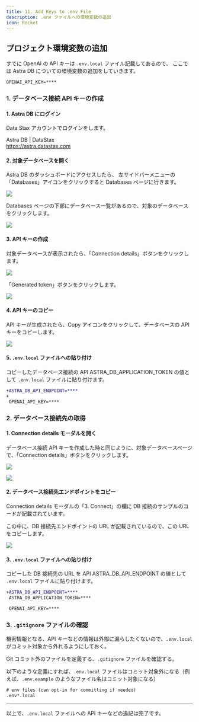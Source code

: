 ```yaml
---
title: 11. Add Keys to .env File
description: .env ファイルへの環境変数の追加
icon: Rocket
---
```


## プロジェクト環境変数の追加

すでに OpenAI の API キーは `.env.local` ファイル記載してあるので、
ここでは Astra DB についての環境変数の追加をしていきます。

```txt title="現状の.env.local ファイル"
OPENAI_API_KEY=****
```

### 1. データベース接続 API キーの作成


<Steps>
<Step>

#### 1. Astra DB にログイン

Data Stax アカウントでログインをします。

Astra DB | DataStax<br />
https://astra.datastax.com

</Step>

<Step>

#### 2. 対象データベースを開く

Astra DB のダッシュボードにアクセスしたら、
左サイドバーメニューの「Databases」アイコンをクリックすると Databases ページに行きます。

![](/hands-on/02-movie-recommendations-app/08_setup_astra_db/data_stax_database_of_sidebar_menu.png)

Databases ページの下部にデータベース一覧があるので、対象のデータベースをクリックします。

![](/hands-on/02-movie-recommendations-app/11_add_keys_to_env_file/data_stax_click_target_database_in_databases_page.png)

</Step>

<Step>

#### 3. API キーの作成

対象データベースが表示されたら、「Connection details」ボタンをクリックします。

![](/hands-on/02-movie-recommendations-app/11_add_keys_to_env_file/data_stax_click_connection_details_button_in_target_database_page.png)

「Generated token」ボタンをクリックします。

![](/hands-on/02-movie-recommendations-app/11_add_keys_to_env_file/data_stax_submit_generate_token_button_in_connection_details_modal.png)

</Step>

<Step>

#### 4. API キーのコピー

API キーが生成されたら、Copy アイコンをクリックして、データベースの API キーをコピーします。

![](/hands-on/02-movie-recommendations-app/11_add_keys_to_env_file/data_stax_copy_api_key_in_conection_details_modal.png)

</Step>

<Step>

#### 5. `.env.local` ファイルへの貼り付け

コピーしたデータベース接続の API ASTRA_DB_APPLICATION_TOKEN の値として `.env.local` ファイルに貼り付けます。

```diff title=".env.local"
+ASTRA_DB_API_ENDPOINT=****
+
 OPENAI_API_KEY=****
```

</Step>
</Steps>

### 2. データベース接続先の取得

<Steps>
<Step>

#### 1. Connection details モーダルを開く

データベース接続 API キーを作成した時と同じように、対象データベースページで、「Connection details」ボタンをクリックします。

![](/hands-on/02-movie-recommendations-app/11_add_keys_to_env_file/data_stax_click_connection_details_button_in_target_database_page.png)

![](/hands-on/02-movie-recommendations-app/11_add_keys_to_env_file/data_stax_connection_details_modal.png)

</Step>

<Step>

#### 2. データベース接続先エンドポイントをコピー

Connection details モーダルの「3. Connect」の欄に DB 接続のサンプルのコードが記載されています。

この中に、DB 接続先エンドポイントの URL が記載されているので、この URL をコピーします。

![](/hands-on/02-movie-recommendations-app/11_add_keys_to_env_file/data_stax_copy_db_endpoint_url.png)

</Step>

<Step>

#### 3. `.env.local` ファイルへの貼り付け

コピーした DB 接続先の URL を API ASTRA_DB_API_ENDPOINT の値として `.env.local` ファイルに貼り付けます。

```diff title=".env.local"
+ASTRA_DB_API_ENDPOINT=****
 ASTRA_DB_APPLICATION_TOKEN=****

 OPENAI_API_KEY=****
```

</Step>
</Steps>

### 3. `.gitignore` ファイルの確認

機密情報となる、API キーなどの情報は外部に漏らしたくないので、`.env.local` がコミット対象から外れるようにしておく。

Git コミット外のファイルを定義する、`.gitignore` ファイルを確認する。

以下のような定義にすれば、`.env.local` ファイルはコミット対象外になる（例えば、`.env.example` のようなファイル名はコミット対象になる）

```txt title=".gitignore ファイル（.env.local ファイルをコミット対象外にする）"
# env files (can opt-in for committing if needed)
.env*.local
```

---

以上で、`.env.local` ファイルへの API キーなどの追記は完了です。
